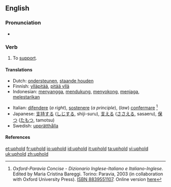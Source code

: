 ==English==

===Pronunciation===
*{{IPA|/ˌʌpˈhold/}}

===Verb===
{{en-verb|upholds|upholding|upheld|upheld}}

# To [[support]].

====Translations====
{{top}}
*Dutch: [[ondersteunen]], [[staande houden]]
*Finnish: [[ylläpitää]], [[pitää yllä]]
*Indonesian: [[sangga|menyangga]], [[dukung|mendukung]], [[sokong|menyokong]], [[jaga|menjaga]], [[lestari|melestarikan]]
{{mid}}
*Italian: [[difendere]] (''a right''), [[sostenere]] (''a principle''), (''law'') [[confermare]] <ref name=oxf-par>''Oxford-Paravia Concise - Dizionario Inglese-Italiano e Italiano-Inglese''. Edited by Maria Cristina Bareggi. Torino: Paravia, 2003 (in collaboration with Oxford University Press). [[w:Special:Booksources/8839551107|ISBN 8839551107]]. Online version [http://www.oxfordparavia.it/ here]</ref>
*Japanese: [[支持する]] ([[しじ]]する, shiji-suru), [[支える]] ([[ささえる]], sasaeru), [[保つ]] ([[たもつ]], tamotsu)
*Swedish: [[upprätthålla]]
{{bottom}}

====References====
<references/>

[[et:uphold]]
[[fr:uphold]]
[[io:uphold]]
[[id:uphold]]
[[it:uphold]]
[[ta:uphold]]
[[vi:uphold]]
[[uk:uphold]]
[[zh:uphold]]